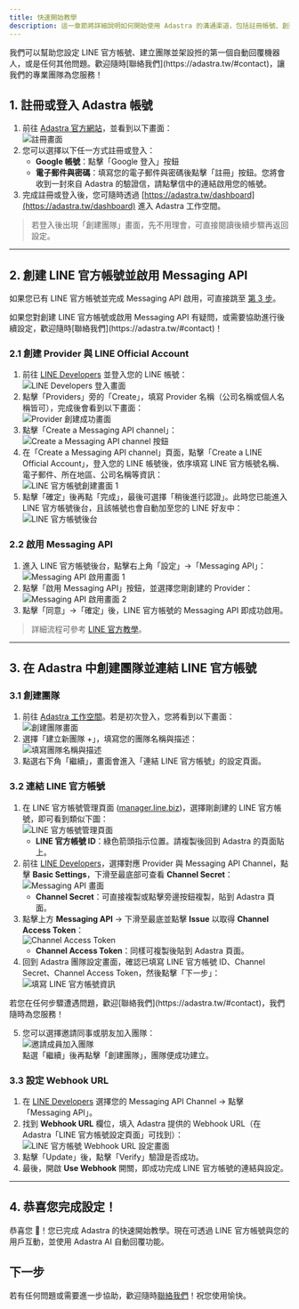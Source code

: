 ```yaml
---
title: 快速開始教學
description: 這一章節將詳細說明如何開始使用 Adastra 的溝通渠道，包括註冊帳號、創建 LINE 官方帳號、連結 LINE 官方帳號至 Adastra 等步驟。
---
```


<Callout title="嘿 👋！Adastra 專業團隊隨時為您服務！">
  我們可以幫助您設定 LINE
  官方帳號、建立團隊並架設拰的第一個自動回覆機器人，或是任何其他問題。歡迎隨時[聯絡我們](https://adastra.tw/#contact)，讓我們的專業團隊為您服務！
</Callout>

## 1. 註冊或登入 Adastra 帳號

1. 前往 [Adastra 官方網站](https://adastra.tw/auth/register)，並看到以下畫面：  
   ![註冊畫面](./register-page.png)
2. 您可以選擇以下任一方式註冊或登入：
   - **Google 帳號**：點擊「Google 登入」按鈕
   - **電子郵件與密碼**：填寫您的電子郵件與密碼後點擊「註冊」按鈕。您將會收到一封來自 Adastra 的驗證信，請點擊信中的連結啟用您的帳號。
3. 完成註冊或登入後，您可隨時透過 [https://adastra.tw/dashboard](https://adastra.tw/dashboard) 進入 Adastra 工作空間。

> 若登入後出現「創建團隊」畫面，先不用理會，可直接閱讀後續步驟再返回設定。

---

## 2. 創建 LINE 官方帳號並啟用 Messaging API

如果您已有 LINE 官方帳號並完成 Messaging API 啟用，可直接跳至 [第 3 步](#3-在-adastra-中創建團隊並連結-line-官方帳號)。

<Callout title="需要協助？">
  如果您對創建 LINE 官方帳號或啟用 Messaging API
  有疑問，或需要協助進行後續設定，歡迎隨時[聯絡我們](https://adastra.tw/#contact)！
</Callout>

### 2.1 創建 Provider 與 LINE Official Account

1. 前往 [LINE Developers](https://developers.line.biz/console/) 並登入您的 LINE 帳號：  
   ![LINE Developers 登入畫面](./developer-console.png)
2. 點擊「Providers」旁的「Create」，填寫 Provider 名稱（公司名稱或個人名稱皆可），完成後會看到以下畫面：  
   ![Provider 創建成功畫面](./after-create.png)
3. 點擊「Create a Messaging API channel」：  
   ![Create a Messaging API channel 按鈕](./create-a-messaging-api-channel.png)
4. 在「Create a Messaging API channel」頁面，點擊「Create a LINE Official Account」，登入您的 LINE 帳號後，依序填寫 LINE 官方帳號名稱、電子郵件、所在地區、公司名稱等資訊：  
   ![LINE 官方帳號創建畫面 1](./create-official-account-step-1.png)
5. 點擊「確定」後再點「完成」，最後可選擇「稍後進行認證」。此時您已能進入 LINE 官方帳號後台，且該帳號也會自動加至您的 LINE 好友中：  
   ![LINE 官方帳號後台](./line-official-account-dashboard.png)

### 2.2 啟用 Messaging API

1. 進入 LINE 官方帳號後台，點擊右上角「設定」→「Messaging API」：  
   ![Messaging API 啟用畫面 1](./enable-messaging-api-1.png)
2. 點擊「啟用 Messaging API」按鈕，並選擇您剛創建的 Provider：
   ![Messaging API 啟用畫面 2](./enable-messaging-api-2.png)
3. 點擊「同意」→「確定」後，LINE 官方帳號的 Messaging API 即成功啟用。

> 詳細流程可參考 [LINE 官方教學](https://techblog.lycorp.co.jp/zh-hant/linebot-2024-create-steps)。

---

## 3. 在 Adastra 中創建團隊並連結 LINE 官方帳號

### 3.1 創建團隊

1. 前往 [Adastra 工作空間](https://adastra.tw/dashboard)。若是初次登入，您將看到以下畫面：  
   ![創建團隊畫面](./welcome-to-adastra.png)
2. 選擇「建立新團隊 +」，填寫您的團隊名稱與描述：  
   ![填寫團隊名稱與描述](./create-team-step-1.png)
3. 點選右下角「繼續」，畫面會進入「連結 LINE 官方帳號」的設定頁面。

### 3.2 連結 LINE 官方帳號

1. 在 LINE 官方帳號管理頁面 ([manager.line.biz](https://manager.line.biz/))，選擇剛創建的 LINE 官方帳號，即可看到類似下圖：  
   ![LINE 官方帳號管理頁面](./get-line-official-account-id.png)
   - **LINE 官方帳號 ID**：綠色箭頭指示位置。請複製後回到 Adastra 的頁面貼上。
2. 前往 [LINE Developers](https://developers.line.biz/console/)，選擇對應 Provider 與 Messaging API Channel，點擊 **Basic Settings**，下滑至最底部可查看 **Channel Secret**：  
   ![Messaging API 畫面](./get-channel-secret.png)
   - **Channel Secret**：可直接複製或點擊旁邊按鈕複製，貼到 Adastra 頁面。
3. 點擊上方 **Messaging API** → 下滑至最底並點擊 **Issue** 以取得 **Channel Access Token**：  
   ![Channel Access Token](./get-access-token.png)
   - **Channel Access Token**：同樣可複製後貼到 Adastra 頁面。
4. 回到 Adastra 團隊設定畫面，確認已填寫 LINE 官方帳號 ID、Channel Secret、Channel Access Token，然後點擊「下一步」：  
   ![填寫 LINE 官方帳號資訊](./official-account-form-completed.png)

<Callout title="遇到困難或需要協助？">
  若您在任何步驟遭遇問題，歡迎[聯絡我們](https://adastra.tw/#contact)，我們隨時為您服務！
</Callout>

5. 您可以選擇邀請同事或朋友加入團隊：  
   ![邀請成員加入團隊](./create-team-step-3.png)  
   點選「繼續」後再點擊「創建團隊」，團隊便成功建立。

### 3.3 設定 Webhook URL

1. 在 [LINE Developers](https://developers.line.biz/console/) 選擇您的 Messaging API Channel → 點擊「Messaging API」。
2. 找到 **Webhook URL** 欄位，填入 Adastra 提供的 Webhook URL（在 Adastra「LINE 官方帳號設定頁面」可找到）：  
   ![LINE 官方帳號 Webhook URL 設定畫面](./webhook-url.png)
3. 點擊「Update」後，點擊「Verify」驗證是否成功。
4. 最後，開啟 **Use Webhook** 開關，即成功完成 LINE 官方帳號的連結與設定。

---

## 4. 恭喜您完成設定！

恭喜您 🎉！您已完成 Adastra 的快速開始教學。現在可透過 LINE 官方帳號與您的用戶互動，並使用 Adastra AI 自動回覆功能。

## 下一步

<Cards>
  <Card title="開始使用聯絡人功能" href="/docs/channels/contacts" />
  <Card title="開始使用群組功能" href="/docs/channels/groups" />
</Cards>

若有任何問題或需要進一步協助，歡迎隨時[聯絡我們](https://adastra.tw/#contact)！祝您使用愉快。
